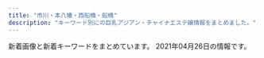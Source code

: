 ```yaml
---
title: "市川・本八幡・西船橋・船橋"
description: "キーワード別にの巨乳アジアン・チャイナエステ嬢情報をまとめました。"
---
```


新着画像と新着キーワードをまとめています。
2021年04月26日の情報です。

<DmmAffiliateIns />
<KeywordTable
  shops={
    [
    {
        "name": "\u304a\u5e30\u308ababy",
        "keywords": {},
        "station": "JR\u897f\u8239\u6a4b\u99c5\u5357\u53e3",
        "url": "http://es-cupid.work/",
        "img_links": [
            "http://es-cupid.work/_src/54279149/wechatimg234.jpg",
            "http://es-cupid.work/_src/54101964/slider3_20201209160139119.jpg",
            "http://es-cupid.work/_src/54101954/navinavi_01.png",
            "http://es-cupid.work/_src/54101949/slider5_20201209160139125.jpg",
            "http://es-cupid.work/_src/54101963/slider2_20201209160139115.jpg",
            "http://es-cupid.work/_src/55472724/wechatimg2939.jpg",
            "http://es-cupid.work/_src/54957902/wechatimg732957181c4fa97f74877efb3924bde9.jpg",
            "http://es-cupid.work/_src/55442608/wechatimg1228.jpg",
            "http://es-cupid.work/_src/54102173/wechatimg87_20210310150723406.jpg",
            "http://es-cupid.work/_src/55641983/wechatimg43.jpg",
            "http://es-cupid.work/_src/54102042/baby.png",
            "http://es-cupid.work/_src/55442622/wechatimg1228.jpg",
            "http://es-cupid.work/_src/54101968/wechatimg86_20210310150723367.jpg",
            "http://es-cupid.work/_src/54101959/cam.jpg",
            "http://es-cupid.work/_src/54101965/slider1_20201209160139057.jpg",
            "http://es-cupid.work/_src/54102203/wechatimg86_20210310150723367.jpg",
            "http://es-cupid.work/_src/54957838/wechatimg732957181c4fa97f74877efb3924bde9.jpg",
            "http://es-cupid.work/_src/54101911/wechatimg198_20190126093224863.jpg",
            "http://es-cupid.work/_src/55641984/wechatimg43.jpg",
            "http://es-cupid.work/_src/55472725/wechatimg2939.jpg",
            "http://es-cupid.work/_src/54101956/navinavi_02.png",
            "http://es-cupid.work/_src/54101909/_k3_4082.jpg",
            "http://es-cupid.work/_src/54102172/wechatimg87_20210310150723406.jpg",
            "http://es-cupid.work/_src/54279148/wechatimg234.jpg",
            "http://es-cupid.work/_src/54101958/cam.jpg"
        ]
    },
    {
        "station": "JR\u8239\u6a4b\u99c5\u5317\u53e3",
        "img_links": [],
        "name": "OLIVE\u30fb\u30aa\u30ea\u30fc\u30d6",
        "url": "http://olive.est.cm/",
        "keywords": {}
    },
    {
        "station": "JR\u672c\u516b\u5e61\u99c5\u5317\u53e3",
        "img_links": [
            "http://www.club.relaxjp.info/files/013-02.jpg",
            "http://www.club.relaxjp.info/files/014-02.jpg",
            "http://www.club.relaxjp.info/files/016.jpg",
            "http://www.club.relaxjp.info/files/007.jpg",
            "http://www.club.relaxjp.info/images/line.png",
            "http://www.club.relaxjp.info/files/015.jpg",
            "http://www.club.relaxjp.info/images/b1.jpg",
            "http://www.club.relaxjp.info/files/013.jpg",
            "http://www.club.relaxjp.info/images/sys2.png",
            "http://www.club.relaxjp.info/files/009.jpg",
            "http://www.club.relaxjp.info/files/007-02.jpg",
            "http://www.club.relaxjp.info/files/015-02.jpg",
            "http://www.club.relaxjp.info/files/006-02.jpg",
            "http://www.club.relaxjp.info/images/mobile.jpg",
            "http://www.club.relaxjp.info/images/link_t.png",
            "http://www.club.relaxjp.info/images/staff_t.png",
            "http://www.club.relaxjp.info/images/sys1.png",
            "http://www.club.relaxjp.info/files/006.jpg",
            "http://www.club.relaxjp.info/files/016-02.jpg",
            "http://www.club.relaxjp.info/files/009-02.jpg",
            "http://www.club.relaxjp.info/images/rec1.png",
            "http://www.club.relaxjp.info/files/014.jpg",
            "http://www.club.relaxjp.info/images/sys3.png",
            "http://www.club.relaxjp.info/images/int1.png",
            "http://www.club.relaxjp.info/files/004-02.jpg",
            "http://www.club.relaxjp.info/images/interior_t.png",
            "http://www.club.relaxjp.info/files/004.jpg",
            "http://www.club.relaxjp.info/images/rec2.png",
            "http://www.club.relaxjp.info/images/int2.png",
            "http://www.club.relaxjp.info/images/ta.jpg",
            "http://www.club.relaxjp.info/images/head.jpg",
            "http://www.club.relaxjp.info/images/b2.jpg"
        ],
        "keywords": {
            "86": 2,
            "C": 1,
            "87": 6,
            "D": 7
        },
        "name": "\u30d5\u30a7\u30a2\u30ea\u30fc",
        "url": "http://www.club.relaxjp.info/"
    },
    {
        "keywords": {},
        "url": "http://www.es-ai.link/",
        "station": "\u5e02\u5ddd\u99c5\u5317\u53e3",
        "img_links": [
            "http://www.es-ai.link/images/staff_t.jpg",
            "http://www.es-ai.link/staff/yuna.jpg",
            "http://www.es-ai.link/images/news.jpg",
            "http://www.es-ai.link/images/interior_t.jpg",
            "http://www.es-ai.link/staff/riri.jpg",
            "http://www.es-ai.link/images/b2.jpg",
            "http://www.es-ai.link/img/riri1.jpg",
            "http://www.es-ai.link/images/b1.jpg",
            "http://www.es-ai.link/images/info.jpg",
            "http://www.es-ai.link/images/int1.jpg",
            "http://www.es-ai.link/images/sys2.jpg",
            "http://www.es-ai.link/images/mobile.jpg",
            "http://www.es-ai.link/images/sys1.jpg",
            "http://www.es-ai.link/img/hana1.jpg",
            "http://www.es-ai.link/images/tg.jpg",
            "http://www.es-ai.link/images/head.jpg",
            "http://www.es-ai.link/staff/hana.jpg",
            "http://www.es-ai.link/images/int2.jpg",
            "http://www.es-ai.link/images/b3.jpg",
            "http://www.es-ai.link/img/yuna1.jpg"
        ],
        "name": "\u611b\u7740"
    },
    {
        "station": "\u4eac\u6210\u516b\u5e61\u99c5\u5317\u53e3",
        "name": "Happy Bell",
        "img_links": [
            "http://aroma-esthe.info/images/kan.jpg",
            "http://aroma-esthe.info/images/b-online.png",
            "http://aroma-esthe.info/images/tit-sub2.jpg",
            "http://aroma-esthe.info/images/r2.jpg",
            "http://aroma-esthe.info/images/r1.jpg",
            "http://aroma-esthe.info/images/tit-sub6.jpg",
            "http://aroma-esthe.info/images/r4.jpg",
            "http://aroma-esthe.info/images/r3.jpg",
            "http://aroma-esthe.info/images/tit-sub4.jpg",
            "http://aroma-esthe.info/link/menlog.jpg",
            "http://aroma-esthe.info/images/m1.jpg",
            "http://aroma-esthe.info/images/cg01.jpg",
            "http://aroma-esthe.info/images/m4.jpg",
            "http://aroma-esthe.info/images/tit-sub3.jpg",
            "http://aroma-esthe.info/images/tit-sub5.jpg",
            "http://aroma-esthe.info/images/b-tel.png",
            "http://aroma-esthe.info/images/slider-img002.jpg",
            "http://aroma-esthe.info/images/cg02.jpg",
            "http://aroma-esthe.info/images/qr.jpg",
            "http://aroma-esthe.info/images/slider-img003.jpg",
            "http://aroma-esthe.info/images/m2.jpg",
            "http://aroma-esthe.info/images/cg03.jpg",
            "http://aroma-esthe.info/images/tit-sub1.jpg",
            "http://aroma-esthe.info/images/m3.jpg",
            "http://aroma-esthe.info/images/cg05.jpg",
            "http://aroma-esthe.info/images/slider-img001.jpg"
        ],
        "keywords": {
            "86": 8,
            "D": 6
        },
        "url": "http://aroma-esthe.info/"
    },
    {
        "station": "JR\u897f\u8239\u6a4b\u99c5\u5357\u53e3",
        "img_links": [
            "http://es-massage.info/wp-content/uploads/2021/02/8b21e9d00752169b79ff946575142f59.jpg",
            "http://es-massage.info/wp-content/uploads/2021/02/2daa3be5c9da099fee0448647087d74c-722x1024.jpg",
            "http://es-massage.info/wp-content/uploads/2021/03/fa0ef9b192fa87f9ee5013c5e1c3bcc7.jpg",
            "http://es-massage.info/wp-content/uploads/2021/02/0ef7f1f9a36ecbbef9c5a949c70d788f.jpg",
            "http://es-massage.info/wp-content/uploads/2020/04/6dbf19009737ff88e931378416216a70.jpg",
            "http://es-massage.info/wp-content/uploads/2021/02/4af137ced25025eda5b4e5a512bead8f.jpg",
            "http://es-massage.info/wp-content/uploads/2021/04/f481c16456cfb6cef2c626ae7e9cc2bc.jpg",
            "http://es-massage.info/wp-content/uploads/2019/11/4fad70a18793b8dfb7a63f4939e51f94.jpg",
            "http://es-massage.info/wp-content/uploads/2021/03/c961a896cf70c5b14ebe86acc18cdf14-1-500x750.jpg",
            "http://es-massage.info/wp-content/uploads/2021/02/0ef7f1f9a36ecbbef9c5a949c70d788f-218x300.jpg",
            "http://es-massage.info/wp-content/uploads/2019/11/4fad70a18793b8dfb7a63f4939e51f94-500x750.jpg",
            "http://es-massage.info/wp-content/uploads/2018/10/g2.jpg",
            "http://es-massage.info/wp-content/uploads/2021/02/f150534b559de6124dce0eaa1cfdf290-500x750.jpg",
            "http://es-massage.info/wp-content/uploads/2019/10/32cbcf100bc89043ce106a68ba8535ea.jpg",
            "http://es-massage.info/wp-content/uploads/2020/04/6dbf19009737ff88e931378416216a70-500x750.jpg",
            "http://es-massage.info/wp-content/uploads/2021/04/f481c16456cfb6cef2c626ae7e9cc2bc-215x300.jpg",
            "http://es-massage.info/wp-content/uploads/2021/02/f150534b559de6124dce0eaa1cfdf290-212x300.jpg",
            "http://es-massage.info/wp-content/uploads/2019/03/b85ae819f481b37cad8d1548de5893cc-500x750.jpg",
            "http://es-massage.info/wp-content/uploads/2021/02/4af137ced25025eda5b4e5a512bead8f-212x300.jpg",
            "http://es-massage.info/wp-content/uploads/2019/10/32cbcf100bc89043ce106a68ba8535ea-500x750.jpg",
            "http://es-massage.info/wp-content/uploads/2021/03/5db34c47b4c5816f47d11de39beefb5d.jpg",
            "http://es-massage.info/wp-content/uploads/2021/02/2daa3be5c9da099fee0448647087d74c-212x300.jpg",
            "http://es-massage.info/wp-content/uploads/2021/02/ae80e0da66f78f271f9083df6c795b89-500x750.jpg",
            "http://es-massage.info/wp-content/uploads/2021/02/ae895c3a85b37b5db4dcb93326cbd04d-500x750.jpg",
            "http://es-massage.info/wp-content/uploads/2021/02/f150534b559de6124dce0eaa1cfdf290.jpg",
            "http://es-massage.info/wp-content/uploads/2020/09/75fbc1155333427771dcebee0f4de748.jpg",
            "http://es-massage.info/wp-content/uploads/2021/02/68ba0f1db1b8cdd88e360d06f49f1ba6.jpg",
            "http://es-massage.info/wp-content/uploads/2019/03/b85ae819f481b37cad8d1548de5893cc.jpg",
            "http://es-massage.info/wp-content/themes/template-salon2/images/noimg.jpg",
            "http://es-massage.info/wp-content/uploads/2021/03/187232fb98eac53cd9935a4a35d04597.jpg",
            "http://es-massage.info/wp-content/uploads/2021/04/a19eceac2345a40921985b13696df104.jpg",
            "http://es-massage.info/wp-content/uploads/2019/03/c3dc6ab90966d6cc73491056f668516d.jpg",
            "http://es-massage.info/wp-content/uploads/2020/09/704dae7b06e955f980cbf27c24214885-500x750.jpg",
            "http://es-massage.info/wp-content/uploads/2021/03/c961a896cf70c5b14ebe86acc18cdf14-1.jpg",
            "http://es-massage.info/wp-content/uploads/2021/02/0ef7f1f9a36ecbbef9c5a949c70d788f-500x750.jpg",
            "http://es-massage.info/wp-content/uploads/2021/02/9fac07593910d80276531dd93a7855a6.jpg",
            "http://es-massage.info/wp-content/uploads/2021/04/a19eceac2345a40921985b13696df104-500x750.jpg",
            "http://es-massage.info/wp-content/uploads/2021/02/1b6cc5124ca074f693dbc5eff5a75ea0-500x750.jpg",
            "http://es-massage.info/wp-content/uploads/2021/04/99f9af9e167cc58af6999c284aeb182d-722x1024.jpg",
            "http://es-massage.info/wp-content/uploads/2019/03/c3dc6ab90966d6cc73491056f668516d-218x300.jpg",
            "http://es-massage.info/wp-content/uploads/2021/02/ae895c3a85b37b5db4dcb93326cbd04d-745x1024.jpg",
            "http://es-massage.info/wp-content/uploads/2018/10/g4.jpg",
            "http://es-massage.info/wp-content/uploads/2021/03/42e4fd3c70945346b6dd6b9e0f926434-1-218x300.jpg",
            "http://es-massage.info/wp-content/uploads/2021/02/ae895c3a85b37b5db4dcb93326cbd04d.jpg",
            "http://es-massage.info/wp-content/uploads/2021/03/42e4fd3c70945346b6dd6b9e0f926434-1-745x1024.jpg",
            "http://es-massage.info/wp-content/uploads/2020/09/75fbc1155333427771dcebee0f4de748-500x750.jpg",
            "http://es-massage.info/wp-content/uploads/2018/10/g3.jpg",
            "http://es-massage.info/wp-content/uploads/2021/03/5db34c47b4c5816f47d11de39beefb5d-500x750.jpg",
            "http://es-massage.info/wp-content/uploads/2021/04/99f9af9e167cc58af6999c284aeb182d-500x750.jpg",
            "http://es-massage.info/wp-content/uploads/2019/03/0c4d0538c251234bc70697ec7cf8cc97-500x750.jpg",
            "http://es-massage.info/wp-content/uploads/2021/02/68ba0f1db1b8cdd88e360d06f49f1ba6-212x300.jpg",
            "http://es-massage.info/wp-content/uploads/2021/02/6fa3b7862db18d956a1cde1942b75408-205x300.jpg",
            "http://es-massage.info/wp-content/uploads/2021/03/fa0ef9b192fa87f9ee5013c5e1c3bcc7-500x750.jpg",
            "http://es-massage.info/wp-content/uploads/2019/03/0c4d0538c251234bc70697ec7cf8cc97.jpg",
            "http://es-massage.info/wp-content/uploads/2021/02/8b21e9d00752169b79ff946575142f59-500x750.jpg",
            "http://es-massage.info/wp-content/uploads/2021/02/f150534b559de6124dce0eaa1cfdf290-722x1024.jpg",
            "http://es-massage.info/wp-content/uploads/2021/02/2daa3be5c9da099fee0448647087d74c.jpg",
            "http://es-massage.info/wp-content/uploads/2020/06/0fd60f0c72ad85b96635ef3d4e152bd6-500x750.jpg",
            "http://es-massage.info/wp-content/uploads/2020/09/f4811d331623d3f6e590e934b3e7ddc9-500x750.jpg",
            "http://es-massage.info/wp-content/uploads/2021/03/fa0ef9b192fa87f9ee5013c5e1c3bcc7-212x300.jpg",
            "http://es-massage.info/wp-content/uploads/2020/09/75fbc1155333427771dcebee0f4de748-218x300.jpg",
            "http://es-massage.info/wp-content/uploads/2020/06/0fd60f0c72ad85b96635ef3d4e152bd6.jpg",
            "http://es-massage.info/wp-content/uploads/2021/02/ae80e0da66f78f271f9083df6c795b89.jpg",
            "http://es-massage.info/wp-content/uploads/2021/03/c961a896cf70c5b14ebe86acc18cdf14-1-212x300.jpg",
            "http://es-massage.info/wp-content/uploads/2021/02/9fac07593910d80276531dd93a7855a6-209x300.jpg",
            "http://es-massage.info/wp-content/themes/template-salon2/images/header-tel.png",
            "http://es-massage.info/wp-content/uploads/2020/09/704dae7b06e955f980cbf27c24214885.jpg",
            "http://es-massage.info/wp-content/uploads/2021/02/9fac07593910d80276531dd93a7855a6-500x750.jpg",
            "http://es-massage.info/wp-content/themes/template-salon2/images/bnr.jpg",
            "http://es-massage.info/wp-content/uploads/2021/02/6fa3b7862db18d956a1cde1942b75408.jpg",
            "http://es-massage.info/wp-content/uploads/2021/02/ae80e0da66f78f271f9083df6c795b89-214x300.jpg",
            "http://es-massage.info/wp-content/uploads/2021/03/187232fb98eac53cd9935a4a35d04597-722x1024.jpg",
            "http://es-massage.info/wp-content/uploads/2021/03/187232fb98eac53cd9935a4a35d04597-500x750.jpg",
            "http://es-massage.info/wp-content/uploads/2021/03/5db34c47b4c5816f47d11de39beefb5d-216x300.jpg",
            "http://es-massage.info/wp-content/uploads/2021/02/3d21df65a2be53218994fa7e3b383bd2-207x300.jpg",
            "http://es-massage.info/wp-content/uploads/2019/06/dcbeef447e8eded0b1939b00ff57d88b-218x300.jpg",
            "http://es-massage.info/wp-content/uploads/2020/09/f4811d331623d3f6e590e934b3e7ddc9.jpg",
            "http://es-massage.info/wp-content/uploads/2018/10/g1.jpg",
            "http://es-massage.info/wp-content/uploads/2019/03/c3dc6ab90966d6cc73491056f668516d-500x750.jpg",
            "http://es-massage.info/wp-content/uploads/2021/02/3d21df65a2be53218994fa7e3b383bd2.jpg",
            "http://es-massage.info/wp-content/uploads/2021/02/8b21e9d00752169b79ff946575142f59-722x1024.jpg",
            "http://es-massage.info/wp-content/uploads/2021/02/8b21e9d00752169b79ff946575142f59-212x300.jpg",
            "http://es-massage.info/wp-content/uploads/2021/02/1b6cc5124ca074f693dbc5eff5a75ea0.jpg",
            "http://es-massage.info/wp-content/uploads/2021/02/68ba0f1db1b8cdd88e360d06f49f1ba6-500x750.jpg",
            "http://es-massage.info/wp-content/uploads/2021/02/5d212ce2543c87f9ebee5c4251a7e224-214x300.jpg",
            "http://es-massage.info/wp-content/uploads/2021/02/4af137ced25025eda5b4e5a512bead8f-500x750.jpg",
            "http://es-massage.info/wp-content/uploads/2019/10/3eec6cc0e85788ff3ceabceee29f9870-500x750.jpg",
            "http://es-massage.info/wp-content/uploads/2021/04/74d5ee1bbc8ca61aadd08e6f9f4165e7-218x300.jpg",
            "http://es-massage.info/wp-content/uploads/2021/02/2daa3be5c9da099fee0448647087d74c-500x750.jpg",
            "http://es-massage.info/wp-content/uploads/2021/03/42e4fd3c70945346b6dd6b9e0f926434-1-500x750.jpg",
            "http://es-massage.info/wp-content/uploads/2021/03/187232fb98eac53cd9935a4a35d04597-212x300.jpg",
            "http://es-massage.info/wp-content/uploads/2019/10/3eec6cc0e85788ff3ceabceee29f9870.jpg",
            "http://es-massage.info/wp-content/uploads/2021/02/6fa3b7862db18d956a1cde1942b75408-500x750.jpg",
            "http://es-massage.info/wp-content/uploads/2021/04/f481c16456cfb6cef2c626ae7e9cc2bc-500x750.jpg",
            "http://es-massage.info/wp-content/uploads/2021/02/ae895c3a85b37b5db4dcb93326cbd04d-218x300.jpg",
            "http://es-massage.info/wp-content/uploads/2021/02/3d21df65a2be53218994fa7e3b383bd2-500x750.jpg",
            "http://es-massage.info/wp-content/themes/template-salon2/images/main1.jpg",
            "http://es-massage.info/wp-content/uploads/2021/04/99f9af9e167cc58af6999c284aeb182d.jpg"
        ],
        "name": "Vivid \u30d3\u30d3\u30c3\u30c9",
        "keywords": {
            "G": 18,
            "F": 5,
            "\u5de8\u4e73": 2,
            "E": 77,
            "D": 5,
            "\u4e73": 2,
            "\u30bb\u30af\u30b7\u30fc": 12
        },
        "url": "http://es-massage.info/"
    },
    {
        "station": "JR\u8239\u6a4b\u99c5",
        "keywords": {},
        "img_links": [
            "http://hi-msg.com/moonlove/img/botton.png",
            "http://hi-msg.com/moonlove/img/fla-1.jpg",
            "http://hi-msg.com/moonlove/img/fla-2.jpg",
            "http://hi-msg.com/moonlove/img/p-3.jpg",
            "http://hi-msg.com/moonlove/img/staff-list.png",
            "http://hi-msg.com/moonlove/img/p-10.jpg",
            "http://hi-msg.com/moonlove/img/head.png",
            "http://hi-msg.com/moonlove/img/p-2.jpg"
        ],
        "url": "http://hi-msg.com/moonlove/",
        "name": "\u6708\u306e\u604b"
    },
    {
        "name": "\u7652\u3057\u306e\u6d77",
        "url": "http://www.iyashinoumi.com/",
        "station": "\u5e02\u5ddd\u99c5\u5317\u53e3",
        "img_links": [
            "http://www.iyashinoumi.com/img/tel1.png",
            "http://www.iyashinoumi.com/img/miss7s.jpg",
            "http://www.iyashinoumi.com/img/sTitle_left.png",
            "http://www.iyashinoumi.com/img/miss6sb.jpg",
            "http://www.iyashinoumi.com/img/miss28sb.jpg",
            "http://www.iyashinoumi.com/img/miss27sb.jpg",
            "http://www.iyashinoumi.com/img/sTitle_right.png",
            "http://www.iyashinoumi.com/img/miss24sb.jpg",
            "http://www.iyashinoumi.com/img/miss25sb.jpg",
            "http://www.iyashinoumi.com/img/miss7sb.jpg"
        ],
        "keywords": {}
    },
    {
        "img_links": [
            "http://yelaixang.sweet-relaxation.com/img/cast/key-02.jpg",
            "http://yelaixang.sweet-relaxation.com/img/interior/uc.jpg",
            "http://yelaixang.sweet-relaxation.com/img/cast/key-03.jpg",
            "http://yelaixang.sweet-relaxation.com/img/cast/nina-01.jpg",
            "http://yelaixang.sweet-relaxation.com/img/slick/sl-3.jpg",
            "http://yelaixang.sweet-relaxation.com/img/slick/sl-6.jpg",
            "http://yelaixang.sweet-relaxation.com/img/cast/miya-01.jpg",
            "http://yelaixang.sweet-relaxation.com/img/slick/sl-1.jpg",
            "http://yelaixang.sweet-relaxation.com/img/cast/nana-01.jpg",
            "http://yelaixang.sweet-relaxation.com/img/slick/sl-2.jpg",
            "http://yelaixang.sweet-relaxation.com/img/slick/sl-7.jpg",
            "http://yelaixang.sweet-relaxation.com/img/cast/nina-02.jpg",
            "http://yelaixang.sweet-relaxation.com/img/slick/sl-5.jpg",
            "http://yelaixang.sweet-relaxation.com/img/cast/miya-03.jpg",
            "http://yelaixang.sweet-relaxation.com/img/cast/nina-03.jpg",
            "http://yelaixang.sweet-relaxation.com/img/slick/sl-4.jpg",
            "http://yelaixang.sweet-relaxation.com/img/cast/nana-02.jpg",
            "http://yelaixang.sweet-relaxation.com/img/cast/miya-02.jpg",
            "http://yelaixang.sweet-relaxation.com/img/cast/nana-03.jpg",
            "http://yelaixang.sweet-relaxation.com/img/cast/key-01.jpg"
        ],
        "keywords": {},
        "name": "\u591c\u6765\u9999\uff5eYe Lai Xang\uff5e",
        "station": "JR\u672c\u516b\u5e61\u99c5\u5357\u53e3",
        "url": "http://yelaixang.sweet-relaxation.com/"
    },
    {
        "url": "http://t-rakuen.work/",
        "name": "\u53f0\u5317\u697d\u5712",
        "img_links": [
            "http://t-rakuen.work/images/rec1.jpg",
            "http://t-rakuen.work/staff/mika.jpg",
            "http://t-rakuen.work/images/interior_t.jpg",
            "http://t-rakuen.work/staff/rina.jpg",
            "http://t-rakuen.work/images/staff_t.jpg",
            "http://t-rakuen.work/images/sys2.jpg",
            "http://t-rakuen.work/images/b1.jpg",
            "http://t-rakuen.work/img/natumi1.jpg",
            "http://t-rakuen.work/images/sys4.jpg",
            "http://t-rakuen.work/images/head.jpg",
            "http://t-rakuen.work/img/hana1.jpg",
            "http://t-rakuen.work/staff/rika.jpg",
            "http://t-rakuen.work/images/b2.jpg",
            "http://t-rakuen.work/images/int1.png",
            "http://t-rakuen.work/img/rika1.jpg",
            "http://t-rakuen.work/images/rec2.jpg",
            "http://t-rakuen.work/images/news.png",
            "http://t-rakuen.work/staff/hana.jpg",
            "http://t-rakuen.work/img/koko1.jpg",
            "http://t-rakuen.work/img/rina1.jpg",
            "http://t-rakuen.work/staff/natumi.jpg",
            "http://t-rakuen.work/images/int2.png",
            "http://t-rakuen.work/staff/koko.jpg",
            "http://t-rakuen.work/img/mika1.jpg",
            "http://t-rakuen.work/images/sys3.jpg",
            "http://t-rakuen.work/images/news_t.jpg"
        ],
        "station": "JR\u897f\u8239\u6a4b\u99c5\u5357\u53e3",
        "keywords": {}
    },
    {
        "url": "http://p-lady.work/",
        "img_links": [
            "http://p-lady.work/staff/nana.jpg",
            "http://p-lady.work/img/koi1.jpg",
            "http://p-lady.work/images/38.jpg",
            "http://p-lady.work/staff/risa.jpg",
            "http://p-lady.work/staff/yui.jpg",
            "http://p-lady.work/images/33.jpg",
            "http://p-lady.work/images/s1.png",
            "http://p-lady.work/images/32.jpg",
            "http://p-lady.work/img/zara1.jpg",
            "http://p-lady.work/img/miyu1.jpg",
            "http://p-lady.work/images/36.jpg",
            "http://p-lady.work/images/27.jpg",
            "http://p-lady.work/images/17.jpg",
            "http://p-lady.work/images/news.jpg",
            "http://p-lady.work/staff/eri.jpg",
            "http://p-lady.work/staff/yuyu.jpg",
            "http://p-lady.work/img/nami1.jpg",
            "http://p-lady.work/images/29.jpg",
            "http://p-lady.work/img/mirai1.jpg",
            "http://p-lady.work/img/saki1.jpg",
            "http://p-lady.work/img/reiko1.jpg",
            "http://p-lady.work/images/7.jpg",
            "http://p-lady.work/images/sys.jpg",
            "http://p-lady.work/images/int2.jpg",
            "http://p-lady.work/img/riri1.jpg",
            "http://p-lady.work/images/26.jpg",
            "http://p-lady.work/staff/nami.jpg",
            "http://p-lady.work/images/tg.jpg",
            "http://p-lady.work/staff/kana.jpg",
            "http://p-lady.work/img/mimi1.jpg",
            "http://p-lady.work/img/anna1.jpg",
            "http://p-lady.work/images/10.jpg",
            "http://p-lady.work/images/35.jpg",
            "http://p-lady.work/images/18.jpg",
            "http://p-lady.work/staff/reiko.jpg",
            "http://p-lady.work/staff/miyu.jpg",
            "http://p-lady.work/images/head.jpg",
            "http://p-lady.work/img/eri1.jpg",
            "http://p-lady.work/images/37.jpg",
            "http://p-lady.work/images/15.jpg",
            "http://p-lady.work/staff/anna.jpg",
            "http://p-lady.work/img/nanami1.jpg",
            "http://p-lady.work/img/risa1.jpg",
            "http://p-lady.work/img/yui1.jpg",
            "http://p-lady.work/images/39.jpg",
            "http://p-lady.work/staff/rika.jpg",
            "http://p-lady.work/images/20.jpg",
            "http://p-lady.work/images/5.jpg",
            "http://p-lady.work/img/rika1.jpg",
            "http://p-lady.work/images/rec1.jpg",
            "http://p-lady.work/img/yuyu1.jpg",
            "http://p-lady.work/images/2.jpg",
            "http://p-lady.work/staff/riri.jpg",
            "http://p-lady.work/staff/mimi.jpg",
            "http://p-lady.work/img/rena1.jpg",
            "http://p-lady.work/staff/mirai.jpg",
            "http://p-lady.work/img/kana1.jpg",
            "http://p-lady.work/images/interior_t.jpg",
            "http://p-lady.work/images/21.jpg",
            "http://p-lady.work/images/rec2.jpg",
            "http://p-lady.work/images/ac1.jpg",
            "http://p-lady.work/img/nana1.jpg",
            "http://p-lady.work/staff/rena.jpg",
            "http://p-lady.work/images/6.jpg",
            "http://p-lady.work/staff/nanami.jpg",
            "http://p-lady.work/staff/koi.jpg",
            "http://p-lady.work/images/int1.jpg",
            "http://p-lady.work/images/25.jpg",
            "http://p-lady.work/images/30.jpg",
            "http://p-lady.work/images/3.jpg",
            "http://p-lady.work/staff/saki.jpg",
            "http://p-lady.work/images/23.jpg",
            "http://p-lady.work/images/16.jpg",
            "http://p-lady.work/staff/zara.jpg",
            "http://p-lady.work/images/staff_t.jpg"
        ],
        "name": "\u4e03\u5f69",
        "station": "JR\u897f\u8239\u6a4b\u99c5\u5357\u53e3",
        "keywords": {}
    },
    {
        "url": "http://iyashinomori.dnsfor.me/",
        "keywords": {},
        "img_links": [
            "http://iyashinomori.dnsfor.me/images/aya2.jpg",
            "http://iyashinomori.dnsfor.me/images/lanmu-c_03.jpg",
            "http://iyashinomori.dnsfor.me/images/masmises.jpg",
            "http://iyashinomori.dnsfor.me/images/mari.jpg",
            "http://iyashinomori.dnsfor.me/images/mas-de.jpg",
            "http://iyashinomori.dnsfor.me/images/main_09.jpg",
            "http://iyashinomori.dnsfor.me/images/nav-job.jpg",
            "http://iyashinomori.dnsfor.me/images/iyashi_qr.png",
            "http://iyashinomori.dnsfor.me/images/massaji.jpg",
            "http://iyashinomori.dnsfor.me/images/ami.jpg",
            "http://iyashinomori.dnsfor.me/images/sona.jpg",
            "http://iyashinomori.dnsfor.me/images/mei.jpg",
            "http://iyashinomori.dnsfor.me/images/akasuri.jpg",
            "http://iyashinomori.dnsfor.me/images/sayuri.jpg",
            "http://iyashinomori.dnsfor.me/images/aroma.jpg",
            "http://iyashinomori.dnsfor.me/images/nav-staff.jpg"
        ],
        "station": "JR\u897f\u8239\u6a4b\u99c5\u5317\u53e3",
        "name": "\u7652\u3057\u306e\u68ee"
    },
    {
        "img_links": [],
        "name": "\u30ea\u30fc\u30d5",
        "keywords": {},
        "url": "https://leaf-relax.com/",
        "station": "JR\u897f\u8239\u6a4b\u99c5\u5317\u53e3"
    },
    {
        "name": "\u96c5\u7f8e\uff5eMIYABI",
        "station": "JR\u897f\u8239\u6a4b\u99c5",
        "url": "https://miyabi.jpn.vin",
        "img_links": [
            "https://miyabi.jpn.vin/photos/sites/21/2021/01/2021012608004010.jpg",
            "https://miyabi.jpn.vin/images/btn_side02.png",
            "https://miyabi.jpn.vin/photos/sites/21/2021/03/2021032404492465.jpg",
            "https://miyabi.jpn.vin/images/sp_top.png",
            "https://miyabi.jpn.vin/photos/sites/21/2021/02/2021022407013072.jpg",
            "https://miyabi.jpn.vin/images/side_line.jpg",
            "https://miyabi.jpn.vin/images/btn_side05.png",
            "https://miyabi.jpn.vin/photos/sites/21/2021/03/2021030704352988.jpg",
            "https://miyabi.jpn.vin/images/btn_side06.png",
            "https://miyabi.jpn.vin/images/top_slider03.jpg",
            "https://miyabi.jpn.vin/photos/sites/21/2021/01/2021012608003647.jpg",
            "https://miyabi.jpn.vin/images/btn_side03.png",
            "https://miyabi.jpn.vin/photos/sites/21/2021/03/2021030803542569.jpg",
            "https://miyabi.jpn.vin/photos/sites/21/2021/01/2021012608003796.jpg",
            "https://miyabi.jpn.vin/photos/sites/21/2021/01/2021012608003883.jpg",
            "https://miyabi.jpn.vin/images/top.png",
            "https://miyabi.jpn.vin/images/btn_side04.png",
            "https://miyabi.jpn.vin/images/btn_side01.png",
            "https://miyabi.jpn.vin/photos/sites/21/2021/02/2021022309071886.jpg",
            "https://miyabi.jpn.vin/images/btn_side07.png",
            "https://miyabi.jpn.vin/photos/sites/21/2021/01/202101260800351.jpg",
            "https://miyabi.jpn.vin/photos/sites/21/2021/02/2021020102295578.jpg",
            "https://miyabi.jpn.vin/photos/sites/21/2021/02/2021022309071786.jpg",
            "https://miyabi.jpn.vin/photos/sites/21/2021/03/2021031206521676.jpg"
        ],
        "keywords": {
            "F": 40,
            "90": 2,
            "88": 40,
            "85": 78,
            "C": 32,
            "E": 6,
            "87": 40,
            "86": 42,
            "D": 164,
            "G": 40,
            "83": 40
        }
    },
    {
        "keywords": {
            "88": 4,
            "87": 36,
            "D": 40
        },
        "name": "Pink Love",
        "station": "JR\u8239\u6a4b\u99c5\u5317\u53e3",
        "url": "http://www.yumegokoro.esjp.info/",
        "img_links": [
            "http://www.yumegokoro.esjp.info/images/barTherapist.png",
            "http://www.yumegokoro.esjp.info/files/019.jpg",
            "http://www.yumegokoro.esjp.info/images/btnTop.png",
            "http://www.yumegokoro.esjp.info/files/020-03.jpg",
            "http://www.yumegokoro.esjp.info/files/019-02.jpg",
            "http://www.yumegokoro.esjp.info/files/004-03.jpg",
            "http://www.yumegokoro.esjp.info/files/014-02.jpg",
            "http://www.yumegokoro.esjp.info/files/011-03.jpg",
            "http://www.yumegokoro.esjp.info/images/barLink.png",
            "http://www.yumegokoro.esjp.info/files/024-03.jpg",
            "http://www.yumegokoro.esjp.info/files/011-02.jpg",
            "http://www.yumegokoro.esjp.info/files/014-03.jpg",
            "http://www.yumegokoro.esjp.info/images/time.png",
            "http://www.yumegokoro.esjp.info/images/barProfile.png",
            "http://www.yumegokoro.esjp.info/files/002-02.jpg",
            "http://www.yumegokoro.esjp.info/files/027-03.jpg",
            "http://www.yumegokoro.esjp.info/images/backBtn.png",
            "http://www.yumegokoro.esjp.info/files/019-03.jpg",
            "http://www.yumegokoro.esjp.info/files/023.jpg",
            "http://www.yumegokoro.esjp.info/files/012-03.jpg",
            "http://www.yumegokoro.esjp.info/files/012-02.jpg",
            "http://www.yumegokoro.esjp.info/files/012.jpg",
            "http://www.yumegokoro.esjp.info/files/002-03.jpg",
            "http://www.yumegokoro.esjp.info/images/barAccess.png",
            "http://www.yumegokoro.esjp.info/files/027.jpg",
            "http://www.yumegokoro.esjp.info/files/020.jpg",
            "http://www.yumegokoro.esjp.info/files/023-03.jpg",
            "http://www.yumegokoro.esjp.info/images/barSystem.png",
            "http://www.yumegokoro.esjp.info/files/011.jpg",
            "http://www.yumegokoro.esjp.info/images/concept.png",
            "http://www.yumegokoro.esjp.info/files/004.jpg",
            "http://www.yumegokoro.esjp.info/files/024.jpg",
            "http://www.yumegokoro.esjp.info/images/barRecruit.png",
            "http://www.yumegokoro.esjp.info/images/barSchedule.png",
            "http://www.yumegokoro.esjp.info/files/014.jpg",
            "http://www.yumegokoro.esjp.info/images/barProfileSche.png",
            "http://www.yumegokoro.esjp.info/files/024-02.jpg",
            "http://www.yumegokoro.esjp.info/files/023-02.jpg",
            "http://www.yumegokoro.esjp.info/images/contentBottom.jpg",
            "http://www.yumegokoro.esjp.info/images/header.png",
            "http://www.yumegokoro.esjp.info/files/004-02.jpg",
            "http://www.yumegokoro.esjp.info/files/020-02.jpg",
            "http://www.yumegokoro.esjp.info/files/027-02.jpg",
            "http://www.yumegokoro.esjp.info/files/002.jpg"
        ]
    },
    {
        "img_links": [
            "http://www.aya-aroma.com/files/003-02.jpg",
            "http://www.aya-aroma.com/files/003-03.jpg",
            "http://www.aya-aroma.com/files/010-02.jpg",
            "http://www.aya-aroma.com/files/001-02.jpg",
            "http://www.aya-aroma.com/files/008-02.jpg",
            "http://www.aya-aroma.com/files/008-03.jpg",
            "http://www.aya-aroma.com/files/010-03.jpg",
            "http://www.aya-aroma.com/files/001-03.jpg",
            "http://www.aya-aroma.com/files/003.jpg",
            "http://www.aya-aroma.com/images/concept.jpg",
            "http://www.aya-aroma.com/images/melmaga.jpg",
            "http://www.aya-aroma.com/files/008.jpg",
            "http://www.aya-aroma.com/files/002-03.jpg",
            "http://www.aya-aroma.com/files/001.jpg",
            "http://www.aya-aroma.com/files/015-03.jpg",
            "http://www.aya-aroma.com/files/002-02.jpg",
            "http://www.aya-aroma.com/files/015-02.jpg",
            "http://www.aya-aroma.com/files/010.jpg",
            "http://www.aya-aroma.com/files/015.jpg",
            "http://www.aya-aroma.com/images/backlistbtn.png",
            "http://www.aya-aroma.com/files/002.jpg",
            "http://www.aya-aroma.com/images/coverGirlParts.png",
            "http://www.aya-aroma.com/images/mobile.jpg"
        ],
        "keywords": {
            "D": 9,
            "87": 3,
            "84": 3,
            "C": 6,
            "86": 12
        },
        "name": "\u5f69",
        "station": "JR\u5e02\u5ddd\u99c5\u5357\u53e3",
        "url": "http://www.aya-aroma.com/"
    },
    {
        "img_links": [
            "http://likiluto.xyz/style/images/t4.jpg",
            "http://likiluto.xyz/uploads/210112/1-2101120920292M.jpg",
            "http://likiluto.xyz/uploads/210403/1-210403154531335.jpg",
            "http://likiluto.xyz/style/images/index-miru_18.jpg",
            "http://likiluto.xyz/style/images/nav2-sta.png",
            "http://likiluto.xyz/uploads/201229/1-201229152000Y5.jpg",
            "http://likiluto.xyz/style/images/index-miru_06.jpg",
            "http://likiluto.xyz/style/images/t2.png",
            "http://likiluto.xyz/uploads/210304/1-210304151524134.jpg",
            "http://likiluto.xyz/uploads/210304/1-210304151405b3.jpg",
            "http://likiluto.xyz/uploads/210403/1-210403154615Q9.jpg",
            "http://likiluto.xyz/style/images/sys.jpg",
            "http://likiluto.xyz/style/images/index-miru_03.jpg",
            "http://likiluto.xyz/style/images/nav-sys.jpg",
            "http://likiluto.xyz/uploads/210112/1-210112092540164.jpg",
            "http://likiluto.xyz/style/images/t3.png",
            "http://likiluto.xyz/uploads/210416/1-2104161440134T.jpg",
            "http://likiluto.xyz/uploads/210112/1-210112092150b1.jpg",
            "http://likiluto.xyz/style/images/t6.jpg",
            "http://likiluto.xyz/style/images/s-bian.png",
            "http://likiluto.xyz/uploads/210112/1-21011209234CV.jpg"
        ],
        "url": "http://likiluto.xyz/",
        "station": "JR\u672c\u516b\u5e61\u99c5\u5357\u53e3",
        "keywords": {},
        "name": "\u3075\u308c\u3042\u3044"
    },
    {
        "img_links": [
            "https://crea.iest.info/photos/sites/47/2021/03/2021032501541398.jpg",
            "https://crea.iest.info/images/tit-gat.png",
            "https://crea.iest.info/images/tit-infor.png",
            "https://crea.iest.info/images/line.png",
            "https://crea.iest.info/photos/sites/47/2021/03/2021032501542567.jpg",
            "https://crea.iest.info/photos/sites/47/2021/03/2021032501541522.jpg",
            "https://crea.iest.info/photos/sites/47/2021/04/2021042509131172.jpg",
            "https://crea.iest.info/images/infor.png",
            "https://crea.iest.info/images/tite-staff.png",
            "https://crea.iest.info/photos/sites/47/2021/03/2021032501542221.jpg",
            "https://crea.iest.info/photos/sites/47/2021/03/2021032501541775.jpg",
            "https://crea.iest.info/images/top.png",
            "https://crea.iest.info/images/tit-new.png",
            "https://crea.iest.info/images/mobile.png",
            "https://crea.iest.info/images/tit-pick.png",
            "https://crea.iest.info/photos/sites/47/2021/04/2021042509044712.jpg"
        ],
        "station": "\u897f\u8239\u6a4b\u99c5",
        "keywords": {
            "83": 8,
            "F": 16,
            "85": 8,
            "86": 8,
            "87": 8,
            "E": 16,
            "D": 16,
            "88": 24,
            "C": 22
        },
        "name": "CREA\uff5e\u30af\u30ec\u30a2\uff5e",
        "url": "https://crea.iest.info/"
    },
    {
        "name": "Royal \uff5e\u30ed\u30fc\u30e4\u30eb\uff5e",
        "url": "http://royal.rankuens.com/",
        "station": "JR\u897f\u8239\u6a4b\u99c5\u5357\u53e3",
        "img_links": [
            "http://royal.rankuens.com/css/staff/staff02-a.jpg",
            "http://royal.rankuens.com/css/m-top04.jpg",
            "http://royal.rankuens.com/css/staff/staff01.jpg",
            "http://royal.rankuens.com/css/staff/staff04.jpg",
            "http://royal.rankuens.com/css/nav/nav-002.jpg",
            "http://royal.rankuens.com/css/staff/staff04-a.jpg",
            "http://royal.rankuens.com/css/staff/staff03-a.jpg",
            "http://royal.rankuens.com/css/m-top03.jpg",
            "http://royal.rankuens.com/css/staff/staff01-a.jpg",
            "http://royal.rankuens.com/css/nav/nav-003.jpg",
            "http://royal.rankuens.com/css/staff/staff02.jpg",
            "http://royal.rankuens.com/css/m-top02.jpg",
            "http://royal.rankuens.com/images/call.png",
            "http://royal.rankuens.com/css/nav/nav-001.jpg",
            "http://royal.rankuens.com/css/staff/staff03.jpg",
            "http://royal.rankuens.com/css/nav/nav-004.jpg",
            "http://royal.rankuens.com/css/nav/nav-005.jpg",
            "http://royal.rankuens.com/css/m-head01.jpg",
            "http://royal.rankuens.com/css/001.jpg",
            "http://royal.rankuens.com/css/m-top05.jpg",
            "http://royal.rankuens.com/css/nav/nav-006.jpg"
        ],
        "keywords": {
            "85": 2,
            "E": 2,
            "D": 2
        }
    },
    {
        "url": "http://www.kanda-es.info/",
        "station": "\u99ac\u8fbc\u6ca2\u99c5\u6771\u53e3",
        "name": "Blue\uff5e\u30d6\u30eb\u30fc\uff5e",
        "img_links": [
            "http://www.kanda-es.info/images/interior_t.jpg",
            "http://www.kanda-es.info/staff/sora.jpg",
            "http://www.kanda-es.info/staff/risa.jpg",
            "http://www.kanda-es.info/images/news.jpg",
            "http://www.kanda-es.info/images/int2.jpg",
            "http://www.kanda-es.info/images/staff_t.jpg",
            "http://www.kanda-es.info/images/sys2.jpg",
            "http://www.kanda-es.info/img/sora1.jpg",
            "http://www.kanda-es.info/img/anna1.jpg",
            "http://www.kanda-es.info/images/sys1.jpg",
            "http://www.kanda-es.info/images/info.jpg",
            "http://www.kanda-es.info/images/mobile.jpg",
            "http://www.kanda-es.info/staff/anna.jpg",
            "http://www.kanda-es.info/images/tg.jpg",
            "http://www.kanda-es.info/images/int1.jpg",
            "http://www.kanda-es.info/img/risa1.jpg"
        ],
        "keywords": {}
    },
    {
        "url": "http://nishifunabashi.xyz/",
        "img_links": [
            "http://nishifunabashi.xyz/images/i2.jpg",
            "http://nishifunabashi.xyz/images/gat.png",
            "http://nishifunabashi.xyz/images/ga1.jpg",
            "http://nishifunabashi.xyz/images/miho2.jpg",
            "http://nishifunabashi.xyz/images/g33.jpg",
            "http://nishifunabashi.xyz/images/r04.jpg",
            "http://nishifunabashi.xyz/images/newt.png",
            "http://nishifunabashi.xyz/images/miu1.jpg",
            "http://nishifunabashi.xyz/images/g1.jpg",
            "http://nishifunabashi.xyz/images/rie.jpg",
            "http://nishifunabashi.xyz/images/m2.jpg",
            "http://nishifunabashi.xyz/images/mio1.jpg",
            "http://nishifunabashi.xyz/images/mio2.jpg",
            "http://nishifunabashi.xyz/images/yumi1.jpg",
            "http://nishifunabashi.xyz/images/chun1.jpg",
            "http://nishifunabashi.xyz/images/g001.jpg",
            "http://nishifunabashi.xyz/images/miu.jpg",
            "http://nishifunabashi.xyz/images/kina.jpg",
            "http://nishifunabashi.xyz/images/rumi3.jpg",
            "http://nishifunabashi.xyz/images/kina1.jpg",
            "http://nishifunabashi.xyz/images/r02.jpg",
            "http://nishifunabashi.xyz/images/g01.jpg",
            "http://nishifunabashi.xyz/images/top.png",
            "http://nishifunabashi.xyz/images/moe1.jpg",
            "http://nishifunabashi.xyz/images/rumi1.jpg",
            "http://nishifunabashi.xyz/images/sla3.jpg",
            "http://nishifunabashi.xyz/images/ga.jpg",
            "http://nishifunabashi.xyz/images/chun3.jpg",
            "http://nishifunabashi.xyz/images/yumi3.jpg",
            "http://nishifunabashi.xyz/images/i1.jpg",
            "http://nishifunabashi.xyz/images/rumi2.jpg",
            "http://nishifunabashi.xyz/images/pickt.png",
            "http://nishifunabashi.xyz/images/sla2.jpg",
            "http://nishifunabashi.xyz/images/n2.jpg",
            "http://nishifunabashi.xyz/images/g0.jpg",
            "http://nishifunabashi.xyz/images/rie2.jpg",
            "http://nishifunabashi.xyz/images/tite-staff.png",
            "http://nishifunabashi.xyz/images/g015.jpg",
            "http://nishifunabashi.xyz/images/r03.jpg",
            "http://nishifunabashi.xyz/images/mio.jpg",
            "http://nishifunabashi.xyz/images/g32.jpg",
            "http://nishifunabashi.xyz/images/n3.jpg",
            "http://nishifunabashi.xyz/images/kina2.jpg",
            "http://nishifunabashi.xyz/images/r01.jpg",
            "http://nishifunabashi.xyz/images/mobile.png",
            "http://nishifunabashi.xyz/images/n1.jpg",
            "http://nishifunabashi.xyz/images/baner.jpg",
            "http://nishifunabashi.xyz/images/sla1.jpg",
            "http://nishifunabashi.xyz/images/g15.jpg",
            "http://nishifunabashi.xyz/images/moe.jpg",
            "http://nishifunabashi.xyz/images/moe2.jpg",
            "http://nishifunabashi.xyz/images/chun2.jpg",
            "http://nishifunabashi.xyz/images/rie1.jpg",
            "http://nishifunabashi.xyz/images/m1.jpg",
            "http://nishifunabashi.xyz/images/miho.jpg",
            "http://nishifunabashi.xyz/images/yumi2.jpg",
            "http://nishifunabashi.xyz/images/i3.jpg"
        ],
        "keywords": {
            "C": 7
        },
        "station": "JR\u897f\u8239\u6a4b\u99c5\u5357\u53e3",
        "name": "\u82b1\u706b"
    },
    {
        "keywords": {},
        "url": "https://co.aoaoeo.com/",
        "station": "\u8239\u6a4b\u99c5\u5317\u53e3",
        "img_links": [],
        "name": "COCO"
    },
    {
        "keywords": {
            "C": 4,
            "89": 2,
            "87": 14,
            "\u30bb\u30af\u30b7\u30fc": 36,
            "E": 2,
            "86": 6,
            "D": 16
        },
        "station": "JR\u8239\u6a4b\u99c5\u5317\u53e3",
        "name": "Sexy Love \uff5e\u30bb\u30af\u30b7\u30fc\u30e9\u30d6\uff5e",
        "img_links": [
            "http://www.sexy.relaxjp.info/files/011.jpg",
            "http://www.sexy.relaxjp.info/files/035.jpg",
            "http://www.sexy.relaxjp.info/files/033.jpg",
            "http://www.sexy.relaxjp.info/images/call.png",
            "http://www.sexy.relaxjp.info/files/033-03.jpg",
            "http://www.sexy.relaxjp.info/files/024.jpg",
            "http://www.sexy.relaxjp.info/files/023.jpg",
            "http://www.sexy.relaxjp.info/files/035-02.jpg",
            "http://www.sexy.relaxjp.info/files/023-03.jpg",
            "http://www.sexy.relaxjp.info/images/m-top010.jpg",
            "http://www.sexy.relaxjp.info/files/034-02.jpg",
            "http://www.sexy.relaxjp.info/files/002-02.jpg",
            "http://www.sexy.relaxjp.info/files/033-02.jpg",
            "http://www.sexy.relaxjp.info/files/034.jpg",
            "http://www.sexy.relaxjp.info/files/037-03.jpg",
            "http://www.sexy.relaxjp.info/files/030-02.jpg",
            "http://www.sexy.relaxjp.info/files/030.jpg",
            "http://www.sexy.relaxjp.info/files/003.jpg",
            "http://www.sexy.relaxjp.info/files/003-02.jpg",
            "http://www.sexy.relaxjp.info/files/011-02.jpg",
            "http://www.sexy.relaxjp.info/files/002.jpg",
            "http://www.sexy.relaxjp.info/images/m-top003.jpg",
            "http://www.sexy.relaxjp.info/files/011-03.jpg",
            "http://www.sexy.relaxjp.info/images/foot01.jpg",
            "http://www.sexy.relaxjp.info/files/024-02.jpg",
            "http://www.sexy.relaxjp.info/files/003-03.jpg",
            "http://www.sexy.relaxjp.info/images/m-head01.jpg",
            "http://www.sexy.relaxjp.info/images/m-top009.jpg",
            "http://www.sexy.relaxjp.info/files/030-03.jpg",
            "http://www.sexy.relaxjp.info/files/002-03.jpg",
            "http://www.sexy.relaxjp.info/files/035-03.jpg",
            "http://www.sexy.relaxjp.info/files/024-03.jpg",
            "http://www.sexy.relaxjp.info/files/036-02.jpg",
            "http://www.sexy.relaxjp.info/files/037-02.jpg",
            "http://www.sexy.relaxjp.info/files/037.jpg",
            "http://www.sexy.relaxjp.info/files/036-03.jpg",
            "http://www.sexy.relaxjp.info/files/034-03.jpg",
            "http://www.sexy.relaxjp.info/images/m-top004.jpg",
            "http://www.sexy.relaxjp.info/files/036.jpg",
            "http://www.sexy.relaxjp.info/files/023-02.jpg"
        ],
        "url": "http://www.sexy.relaxjp.info/"
    },
    {
        "station": "JR\u8239\u6a4b\u99c5\u5317\u53e3",
        "name": "Rainbow\uff5e\u30ec\u30a4\u30f3\u30dc\u30fc\uff5e",
        "url": "http://www.rainbow-relax.xyz/",
        "img_links": [
            "http://www.rainbow-relax.xyz/files/006-02.jpg",
            "http://www.rainbow-relax.xyz/img/goback.jpg",
            "http://www.rainbow-relax.xyz/img/ttl_news.png",
            "http://www.rainbow-relax.xyz/img/tel.png",
            "http://www.rainbow-relax.xyz/files/001.jpg",
            "http://www.rainbow-relax.xyz/files/002-02.jpg",
            "http://www.rainbow-relax.xyz/files/002.jpg",
            "http://www.rainbow-relax.xyz/files/005-02.jpg",
            "http://www.rainbow-relax.xyz/files/003.jpg",
            "http://www.rainbow-relax.xyz/img/pickup.jpg",
            "http://www.rainbow-relax.xyz/files/004.jpg",
            "http://www.rainbow-relax.xyz/files/003-02.jpg",
            "http://www.rainbow-relax.xyz/files/001-02.jpg",
            "http://www.rainbow-relax.xyz/images/slider/2.jpg",
            "http://www.rainbow-relax.xyz/files/005.jpg",
            "http://www.rainbow-relax.xyz/images/slider/3.jpg",
            "http://www.rainbow-relax.xyz/files/006.jpg",
            "http://www.rainbow-relax.xyz/img/btn_side_mobile.jpg",
            "http://www.rainbow-relax.xyz/files/004-02.jpg",
            "http://www.rainbow-relax.xyz/img/ttl_info.png",
            "http://www.rainbow-relax.xyz/images/slider/1.jpg"
        ],
        "keywords": {
            "85": 2,
            "87": 6,
            "86": 4,
            "C": 19,
            "D": 6
        }
    },
    {
        "img_links": [
            "http://www.diamond.mesthe.com/files/001.jpg",
            "http://www.diamond.mesthe.com/img/goback.jpg",
            "http://www.diamond.mesthe.com/files/005.jpg",
            "http://www.diamond.mesthe.com/files/005-02.jpg",
            "http://www.diamond.mesthe.com/img/ttl_info.png",
            "http://www.diamond.mesthe.com/img/pickup.jpg",
            "http://www.diamond.mesthe.com/img/top_option01.jpg",
            "http://www.diamond.mesthe.com/img/tel.png",
            "http://www.diamond.mesthe.com/files/006-02.jpg",
            "http://www.diamond.mesthe.com/files/002-02.jpg",
            "http://www.diamond.mesthe.com/images/slider/1.jpg",
            "http://www.diamond.mesthe.com/images/slider/2.jpg",
            "http://www.diamond.mesthe.com/files/006.jpg",
            "http://www.diamond.mesthe.com/img/top_option03.jpg",
            "http://www.diamond.mesthe.com/files/004-02.jpg",
            "http://www.diamond.mesthe.com/img/ttl_therapist.png",
            "http://www.diamond.mesthe.com/files/003-02.jpg",
            "http://www.diamond.mesthe.com/img/btn_blog.png",
            "http://www.diamond.mesthe.com/files/002.jpg",
            "http://www.diamond.mesthe.com/files/003.jpg",
            "http://www.diamond.mesthe.com/files/001-02.jpg",
            "http://www.diamond.mesthe.com/images/slider/3.jpg",
            "http://www.diamond.mesthe.com/img/ttl_news.png",
            "http://www.diamond.mesthe.com/img/top_option04.jpg",
            "http://www.diamond.mesthe.com/img/btn_side_mobile.jpg",
            "http://www.diamond.mesthe.com/files/004.jpg"
        ],
        "station": "JR\u897f\u8239\u6a4b\u99c5\u5357\u53e3",
        "keywords": {
            "86": 2,
            "87": 8,
            "88": 2,
            "D": 10,
            "C": 15
        },
        "name": "\u30c0\u30a4\u30e4\u30e2\u30f3\u30c9",
        "url": "http://www.diamond.mesthe.com/"
    },
    {
        "station": "JR\u8239\u6a4b\u99c5\u5357\u53e3",
        "name": "\u30af\u30ed\u30fc\u30d0\u30fc",
        "url": "http://f-clover.net/",
        "keywords": {},
        "img_links": [
            "http://f-clover.net/images/room3.jpg",
            "http://f-clover.net/images/moe.jpg",
            "http://f-clover.net/images/g5.jpg",
            "http://f-clover.net/images/room5.jpg",
            "http://f-clover.net/images/room2.jpg",
            "http://f-clover.net/images/mi0.jpg",
            "http://f-clover.net/images/index1.jpg",
            "http://f-clover.net/images/flash2.jpg",
            "http://f-clover.net/images/end.jpg",
            "http://f-clover.net/images/mobile.jpg",
            "http://f-clover.net/images/flash1.jpg",
            "http://f-clover.net/images/room4.jpg",
            "http://f-clover.net/images/room8.jpg",
            "http://f-clover.net/images/room1.jpg",
            "http://f-clover.net/images/room7.jpg",
            "http://f-clover.net/images/room6.jpg"
        ]
    },
    {
        "name": "V\u611bP",
        "station": "JR\u8239\u6a4b\u99c5\u5317\u53e3",
        "img_links": [
            "http://pinklady-esthe.net/img/sm.jpg",
            "http://pinklady-esthe.net/img/top.jpg",
            "http://pinklady-esthe.net/img/st3.jpg",
            "http://pinklady-esthe.net/img/t5.jpg",
            "http://pinklady-esthe.net/img/t4.jpg",
            "http://pinklady-esthe.net/img/t2.jpg",
            "http://pinklady-esthe.net/img/st2.jpg",
            "http://pinklady-esthe.net/img/t6.jpg",
            "http://pinklady-esthe.net/img/r2.jpg",
            "http://pinklady-esthe.net/img/st1.jpg",
            "http://pinklady-esthe.net/img/r1.jpg",
            "http://pinklady-esthe.net/img/no.png",
            "http://pinklady-esthe.net/img/stt1.jpg",
            "http://pinklady-esthe.net/img/st6.jpg",
            "http://pinklady-esthe.net/img/stt3.jpg",
            "http://pinklady-esthe.net/img/noo.png",
            "http://pinklady-esthe.net/img/st4.jpg",
            "http://pinklady-esthe.net/img/t1.jpg",
            "http://pinklady-esthe.net/img/r4.jpg",
            "http://pinklady-esthe.net/img/t3.jpg",
            "http://pinklady-esthe.net/img/r3.jpg",
            "http://pinklady-esthe.net/img/st5.jpg",
            "http://pinklady-esthe.net/img/f1.jpg"
        ],
        "keywords": {
            "C": 1,
            "86": 1,
            "88": 3,
            "90": 1,
            "87": 1,
            "E": 1,
            "D": 4
        },
        "url": "http://pinklady-esthe.net/"
    },
    {
        "name": "\u7652\u5fc3\u90b8",
        "img_links": [
            "http://yusintei.top/images/emi.jpg",
            "http://yusintei.top/images/men_1.png",
            "http://yusintei.top/images/g84.jpg",
            "http://yusintei.top/images/p8.jpg",
            "http://yusintei.top/images/g0.jpg",
            "http://yusintei.top/images/p3.jpg",
            "http://yusintei.top/images/zi-link.png",
            "http://yusintei.top/images/zi-staff.png",
            "http://yusintei.top/images/g83.jpg",
            "http://yusintei.top/images/p2.jpg",
            "http://yusintei.top/images/p4.jpg",
            "http://yusintei.top/images/yumi.jpg",
            "http://yusintei.top/images/g8.jpg",
            "http://yusintei.top/images/g1-3.jpg",
            "http://yusintei.top/images/g7.jpg",
            "http://yusintei.top/images/01.jpg",
            "http://yusintei.top/images/p6.jpg",
            "http://yusintei.top/images/men_7.png",
            "http://yusintei.top/images/g10.jpg",
            "http://yusintei.top/images/01.png",
            "http://yusintei.top/images/men_6.png",
            "http://yusintei.top/images/p5.jpg",
            "http://yusintei.top/images/p1.jpg",
            "http://yusintei.top/images/left3.jpg",
            "http://yusintei.top/images/g112.jpg",
            "http://yusintei.top/images/nei2.jpg",
            "http://yusintei.top/images/g82.jpg",
            "http://yusintei.top/images/g12.jpg",
            "http://yusintei.top/images/g11.jpg",
            "http://yusintei.top/images/men_3.png",
            "http://yusintei.top/images/g2.jpg",
            "http://yusintei.top/images/g1-2.jpg",
            "http://yusintei.top/images/men_2.png",
            "http://yusintei.top/images/g9.jpg",
            "http://yusintei.top/images/yuli.jpg",
            "http://yusintei.top/images/tel.jpg",
            "http://yusintei.top/images/g1.jpg",
            "http://yusintei.top/images/men_4.png",
            "http://yusintei.top/images/men_5.png",
            "http://yusintei.top/images/g114.jpg",
            "http://yusintei.top/images/p7.jpg",
            "http://yusintei.top/images/g113.jpg"
        ],
        "url": "http://yusintei.top/",
        "station": "\u539f\u6728\u4e2d\u5c71\u99c5\u5317\u53e3",
        "keywords": {
            "E": 1,
            "86": 1,
            "C": 1,
            "83": 1,
            "84": 1,
            "D": 1
        }
    },
    {
        "station": "JR\u5e02\u5ddd\u99c5\u5357\u53e3",
        "name": "\u4eba\u9b5a\u59eb",
        "img_links": [
            "http://nigyohime.ebb.jp/top.jpg",
            "http://nigyohime.ebb.jp/2/uploadimg/1606276938.jpg",
            "http://nigyohime.ebb.jp/2/uploadimg/1615431233.jpg",
            "http://nigyohime.ebb.jp/1.jpg",
            "http://nigyohime.ebb.jp/2/uploadimg/1606276829.jpg",
            "http://nigyohime.ebb.jp/2/uploadimg/1610266405.jpg",
            "http://nigyohime.ebb.jp/2/uploadimg/1606276885.jpg",
            "http://nigyohime.ebb.jp/ditu2.jpg",
            "http://nigyohime.ebb.jp/4.jpg",
            "http://nigyohime.ebb.jp/2.jpg",
            "http://nigyohime.ebb.jp/staff_t.jpg",
            "http://nigyohime.ebb.jp/3.jpg",
            "http://nigyohime.ebb.jp/b_news.png",
            "http://nigyohime.ebb.jp/line.png",
            "http://nigyohime.ebb.jp/b_girl.png"
        ],
        "url": "http://nigyohime.ebb.jp/",
        "keywords": {
            "C": 6,
            "86": 12,
            "83": 6
        }
    },
    {
        "url": "http://neptune.est.cm/",
        "name": "\u30cd\u30d7\u30c1\u30e5\u30fc\u30f3",
        "keywords": {
            "C": 6,
            "86": 24,
            "81": 6,
            "87": 20,
            "D": 78,
            "F": 6,
            "83": 16,
            "85": 24
        },
        "img_links": [
            "http://neptune.est.cm/photos/sites/3/2020/01/2020011704241285.jpg",
            "http://neptune.est.cm/photos/sites/3/2020/12/2020122312215973.jpg",
            "http://neptune.est.cm/photos/sites/3/2020/06/2020062418251882.jpg",
            "http://neptune.est.cm/images/pagetop.jpg",
            "http://neptune.est.cm/photos/sites/3/2020/07/2020072813393974.jpg",
            "http://neptune.est.cm/images/top-sp2.jpg",
            "http://neptune.est.cm/images/top2.jpg",
            "http://neptune.est.cm/images/top-sp1.jpg",
            "http://neptune.est.cm/photos/sites/3/2020/01/2020011704240975.jpg",
            "http://neptune.est.cm/images/top1.jpg",
            "http://neptune.est.cm/photos/sites/3/2020/01/2020011606281181.jpg",
            "http://neptune.est.cm/photos/sites/3/2021/04/2021042315134449.jpg",
            "http://neptune.est.cm/photos/sites/3/2021/01/2021012715245168.jpg",
            "http://neptune.est.cm/photos/sites/3/2020/01/2020012304435311.jpg",
            "http://neptune.est.cm/photos/sites/3/2020/02/2020020303575532.jpg",
            "http://neptune.est.cm/photos/sites/3/2020/12/2020121515392683.jpg",
            "http://neptune.est.cm/photos/sites/3/2020/09/2020092912491932.jpg"
        ],
        "station": "JR\u672c\u516b\u5e61\u99c5\u5357\u53e3"
    },
    {
        "img_links": [
            "https://aroma-cafe.xyz.mn/images/room1.jpg",
            "https://aroma-cafe.xyz.mn/photos/sites/24/2021/02/2021022416282323.jpg",
            "https://aroma-cafe.xyz.mn/images/tel.jpg",
            "https://aroma-cafe.xyz.mn/images/s_staff.jpg",
            "https://aroma-cafe.xyz.mn/images/s2.jpg",
            "https://aroma-cafe.xyz.mn/photos/sites/24/2021/03/2021030711195531.jpg",
            "https://aroma-cafe.xyz.mn/images/top.jpg",
            "https://aroma-cafe.xyz.mn/photos/sites/24/2021/02/2021021016061177.jpg",
            "https://aroma-cafe.xyz.mn/images/s1.jpg",
            "https://aroma-cafe.xyz.mn/photos/sites/24/2021/03/2021031215484691.jpg",
            "https://aroma-cafe.xyz.mn/images/room4.jpg",
            "https://aroma-cafe.xyz.mn/images/s_face.jpg",
            "https://aroma-cafe.xyz.mn/photos/sites/24/2021/03/2021030711195689.jpg",
            "https://aroma-cafe.xyz.mn/photos/sites/24/2021/03/2021032414462934.jpg",
            "https://aroma-cafe.xyz.mn/images/news_bj2.jpg",
            "https://aroma-cafe.xyz.mn/photos/sites/24/2021/02/2021021016014439.jpg",
            "https://aroma-cafe.xyz.mn/photos/sites/24/2021/02/2021021015592731.jpg",
            "https://aroma-cafe.xyz.mn/images/mobile.jpg",
            "https://aroma-cafe.xyz.mn/images/new.jpg",
            "https://aroma-cafe.xyz.mn/photos/sites/24/2021/02/2021021016025433.jpg",
            "https://aroma-cafe.xyz.mn/images/room2.jpg",
            "https://aroma-cafe.xyz.mn/photos/sites/24/2021/02/2021021015445228.jpg",
            "https://aroma-cafe.xyz.mn/images/s_link.jpg",
            "https://aroma-cafe.xyz.mn/photos/sites/24/2021/02/2021022318245110.jpg",
            "https://aroma-cafe.xyz.mn/photos/sites/24/2021/02/2021022318245015.jpg",
            "https://aroma-cafe.xyz.mn/images/ac.jpg",
            "https://aroma-cafe.xyz.mn/images/s_news.jpg",
            "https://aroma-cafe.xyz.mn/images/room3.jpg",
            "https://aroma-cafe.xyz.mn/images/line.jpg",
            "https://aroma-cafe.xyz.mn/photos/sites/24/2021/02/2021021015510397.jpg"
        ],
        "keywords": {
            "F": 50,
            "85": 69,
            "D": 165,
            "88": 48,
            "83": 23,
            "84": 25,
            "C": 69,
            "86": 98,
            "89": 25,
            "87": 23,
            "E": 48
        },
        "name": "\u30a2\u30ed\u30de\u30ab\u30d5\u30a7\uff5eAroma cafe\uff5e",
        "url": "https://aroma-cafe.xyz.mn/",
        "station": "\u897f\u8239\u6a4b\u99c5"
    },
    {
        "keywords": {
            "C": 1,
            "D": 1
        },
        "station": "JR\u8239\u6a4b\u99c5\u5317\u53e3",
        "img_links": [
            "http://shamballa.est888.com/css/staff/staff-03-a.jpg",
            "http://shamballa.est888.com/css/staff/naiyo01.jpg",
            "http://shamballa.est888.com/css/top03.jpg",
            "http://shamballa.est888.com/css/recurit.jpg",
            "http://shamballa.est888.com/css/nav/nav-005.png",
            "http://shamballa.est888.com/css/c-001.jpg",
            "http://shamballa.est888.com/css/top04-left.jpg",
            "http://shamballa.est888.com/css/top04-right.jpg",
            "http://shamballa.est888.com/css/staff/staff-01-a.jpg",
            "http://shamballa.est888.com/css/nav/nav-006.png",
            "http://shamballa.est888.com/css/staff/naiyo02.jpg",
            "http://shamballa.est888.com/css/nav/nav-004.png",
            "http://shamballa.est888.com/css/staff/staff-02-a.jpg",
            "http://shamballa.est888.com/css/nav/nav-003.png",
            "http://shamballa.est888.com/css/top01.jpg",
            "http://shamballa.est888.com/css/tel.png",
            "http://shamballa.est888.com/css/nav/nav-002.png",
            "http://shamballa.est888.com/css/nav/nav-001.png"
        ],
        "name": "\u30b7\u30e3\u30f3\u30d0\u30e9",
        "url": "http://shamballa.est888.com/"
    },
    {
        "url": "http://est-healing.com/",
        "name": "\u5236\u670d\u306e\u8a98\u60d1",
        "keywords": {},
        "img_links": [
            "http://est-healing.com/media/sites/7/elementor/thumbs/4-p62w9rku5zafrgbawf7jcntpuq6sq31cm82777zc1k.jpg",
            "http://est-healing.com/media/sites/7/elementor/thumbs/3-1-p1cirrr1urkadrc585tackitr9w65fibu5eg4gx40w.jpg",
            "http://est-healing.com/media/sites/7/2021/01/flash.jpg",
            "http://est-healing.com/media/sites/7/elementor/thumbs/1-p62w7jol05abqbj79b3od0889m6qqe6z7ddmqeykkg.jpg",
            "http://est-healing.com/media/sites/7/elementor/thumbs/4-p62w9rkv52bp56b5armyqy2erd8xwo05uctwixo3vk.jpg",
            "http://est-healing.com/media/sites/7/2021/01/flash2-1.jpg",
            "http://est-healing.com/media/sites/7/elementor/thumbs/5-p62wagyhai96gxafs86gpzf5w4pphwu3ppob5oxpdk.jpg",
            "http://est-healing.com/media/sites/7/elementor/thumbs/1-4-p1cir3b8x2mtzwbn6v8zjqoub98mlatb2sftn9xcio.jpg",
            "http://est-healing.com/media/sites/7/2021/01/top-1.jpg",
            "http://est-healing.com/media/sites/7/elementor/thumbs/2-p62w868ol33y38ml78famkalm81eojpq2c9kxcccl4.jpg",
            "http://est-healing.com/media/sites/7/elementor/thumbs/5-p62wagyi9lafunaa6klw49nusrruohswxug0hemh7k.jpg",
            "http://est-healing.com/media/sites/7/elementor/thumbs/2-p62w868pk657gymflkuq0ujaiv3jv4ojah1a9214f4.jpg",
            "http://est-healing.com/media/sites/7/elementor/thumbs/2-3-p1cirfj5dx3k6ttw7ij4y5lu19kedd5tggx4vvf89s.jpg",
            "http://est-healing.com/media/sites/7/2021/01/r1-1.jpg",
            "http://est-healing.com/media/sites/7/elementor/thumbs/3-p62w8yfua46jrjhmmkm3pd6ffs6f3gto67u5bn6jeg.jpg",
            "http://est-healing.com/media/sites/7/2021/01/r2-1.jpg",
            "http://est-healing.com/media/sites/7/elementor/thumbs/3-p62w8yfv977t59hh0x1j3nf4cf8ka1shecluncvb8g.jpg",
            "http://est-healing.com/media/sites/7/elementor/thumbs/1-p62w7jok1292cljcuyo8ypzjcz4ljt85z8lxep9sqg.jpg"
        ],
        "station": "JR\u672c\u516b\u5e61\u99c5\u5317\u53e3"
    },
    {
        "station": "JR\u897f\u8239\u6a4b\u99c5\u5317\u53e3",
        "keywords": {
            "90": 1,
            "\u4e73": 6,
            "88": 4,
            "85": 1,
            "\u30bb\u30af\u30b7\u30fc": 3,
            "C": 1,
            "86": 11,
            "G": 1,
            "D": 10,
            "87": 1,
            "E": 12,
            "F": 3
        },
        "url": "https://iris.ests.jp/",
        "img_links": [
            "https://iris.ests.jp/photos/sites/58/2021/04/2021040711032795.jpeg",
            "https://iris.ests.jp/photos/sites/58/2021/04/2021040520452396.jpeg",
            "https://iris.ests.jp/photos/sites/58/2021/04/202104052047262.jpeg",
            "https://iris.ests.jp/photos/sites/58/2021/04/2021041717542328.jpeg",
            "https://iris.ests.jp/images/room1.jpg",
            "https://iris.ests.jp/photos/sites/58/2021/04/202104131655320.jpeg",
            "https://iris.ests.jp/images/twitter.jpg",
            "https://iris.ests.jp/images/top.jpg",
            "https://iris.ests.jp/photos/sites/58/2021/04/2021042316291034.jpeg",
            "https://iris.ests.jp/images/room4.jpg",
            "https://iris.ests.jp/photos/sites/58/2021/03/2021030113492457.jpeg",
            "https://iris.ests.jp/photos/sites/58/2021/01/2021011318242314.jpeg",
            "https://iris.ests.jp/photos/sites/58/2021/02/2021022616053881.jpeg",
            "https://iris.ests.jp/images/paypay.jpg",
            "https://iris.ests.jp/photos/sites/58/2021/01/2021011316255079.jpeg",
            "https://iris.ests.jp/photos/sites/58/2021/04/2021041822401575.jpeg",
            "https://iris.ests.jp/images/s_news.jpg",
            "https://iris.ests.jp/images/s_staff.jpg",
            "https://iris.ests.jp/photos/sites/58/2021/03/2021030317205889.jpeg",
            "https://iris.ests.jp/photos/sites/58/2021/04/202104142308144.jpeg",
            "https://iris.ests.jp/images/staff0.jpg",
            "https://iris.ests.jp/photos/sites/58/2021/03/2021030317245283.jpeg",
            "https://iris.ests.jp/images/room2.jpg",
            "https://iris.ests.jp/photos/sites/58/2021/01/2021011400321756.jpeg",
            "https://iris.ests.jp/images/room3.jpg",
            "https://iris.ests.jp/photos/sites/58/2021/04/2021040520081066.jpeg",
            "https://iris.ests.jp/photos/sites/58/2021/04/2021041916552542.jpeg",
            "http://iris2.a5.reraku.work/upload/sites/58/2021/04/2021040520081066-289x450.jpeg"
        ],
        "name": "\u30a2\u30a4\u30ea"
    },
    {
        "name": "\u9234\u97f3-\u3059\u305a\u306d-",
        "url": "http://es-suzune.com/",
        "keywords": {
            "\u30bb\u30af\u30b7\u30fc": 11,
            "F": 1
        },
        "station": "JR\u897f\u8239\u6a4b\u99c5\u5357\u53e3",
        "img_links": [
            "http://es-suzune.com/staffPhoto/s20210405174116.jpg",
            "http://es-suzune.com/staffPhoto/s20200724144036.jpg",
            "http://es-suzune.com/staffPhoto/b20210405165006.jpg",
            "http://es-suzune.com/staffPhoto/s20210216224004.jpg",
            "http://es-suzune.com/staffPhoto/b20210405155547.jpg",
            "http://es-suzune.com/staffPhoto/b20210219195907.jpg",
            "http://es-suzune.com/staffPhoto/s20210405173944.jpg",
            "http://es-suzune.com/staffPhoto/s20210217223442.jpg",
            "http://es-suzune.com/staffPhoto/b20191115141808.jpg",
            "http://es-suzune.com/staffPhoto/s20210219195936.jpg",
            "http://es-suzune.com/images/store/01.jpg",
            "http://es-suzune.com/images/store/03.jpg",
            "http://es-suzune.com/staffPhoto/b20210405174056.jpg",
            "http://es-suzune.com/staffPhoto/s20210405155607.jpg",
            "http://es-suzune.com/staffPhoto/b20210410144316.jpg",
            "http://es-suzune.com/images/access/03.png",
            "http://es-suzune.com/staffPhoto/b20210216224004.jpg",
            "http://es-suzune.com/images/access/02.png",
            "http://es-suzune.com/staffPhoto/s20210309194137.jpg",
            "http://es-suzune.com/staffPhoto/b20210419142057.jpg",
            "http://es-suzune.com/staffPhoto/s20210405165026.jpg",
            "http://es-suzune.com/staffPhoto/s20201007170432.jpg",
            "http://es-suzune.com/staffPhoto/s20200827113545.jpg",
            "http://es-suzune.com/staffPhoto/s20210219195907.jpg",
            "http://es-suzune.com/staffPhoto/s20210217223343.jpg",
            "http://es-suzune.com/uploadfiles/images/chuntian1_%E5%89%AF%E6%9C%AC.jpg",
            "http://es-suzune.com/staffPhoto/s20210405174056.jpg",
            "http://es-suzune.com/images/store/04.jpg",
            "http://es-suzune.com/staffPhoto/s20201007170536.jpg",
            "http://es-suzune.com/staffPhoto/s20210309194151.jpg",
            "http://es-suzune.com/staffPhoto/s20210405155547.jpg",
            "http://es-suzune.com/images/access/01.png",
            "http://es-suzune.com/staffPhoto/b20210309194137.jpg",
            "http://es-suzune.com/staffPhoto/s20210217223841.jpg",
            "http://es-suzune.com/uploadfiles/images/campaignEsSuzune1.jpg",
            "http://es-suzune.com/uploadfiles/images/courseEsSuzune.jpg",
            "http://es-suzune.com/images/showContent.jpg",
            "http://es-suzune.com/staffPhoto/s20210219195922.jpg",
            "http://es-suzune.com/staffPhoto/s20210410144316.jpg",
            "http://es-suzune.com/staffPhoto/b20200724144017.jpg",
            "http://es-suzune.com/staffPhoto/s20210426000911.jpg",
            "http://es-suzune.com/staffPhoto/s20210405165006.jpg",
            "http://es-suzune.com/staffPhoto/s20210419142057.jpg",
            "http://es-suzune.com/staffPhoto/b20200827113545.jpg",
            "http://es-suzune.com/staffPhoto/s20210310164226.jpg",
            "http://es-suzune.com/images/showIndex.jpg",
            "http://es-suzune.com/staffPhoto/b20200827113054.jpg",
            "http://es-suzune.com/staffPhoto/s20200724144017.jpg",
            "http://es-suzune.com/images/access/05.png",
            "http://es-suzune.com/staffPhoto/b20210426000911.jpg",
            "http://es-suzune.com/images/store/02.jpg",
            "http://es-suzune.com/staffPhoto/s20210405174136.jpg",
            "http://es-suzune.com/staffPhoto/s20200827113054.jpg",
            "http://es-suzune.com/staffPhoto/b20201007170432.jpg",
            "http://es-suzune.com/staffPhoto/s20191115141808.jpg"
        ]
    },
    {
        "img_links": [
            "http://www.gokujobijin.iesjp.com/files/007-02.jpg",
            "http://www.gokujobijin.iesjp.com/files/005.jpg",
            "http://www.gokujobijin.iesjp.com/images/nav-002.png",
            "http://www.gokujobijin.iesjp.com/files/007.jpg",
            "http://www.gokujobijin.iesjp.com/files/002-02.jpg",
            "http://www.gokujobijin.iesjp.com/images/top003.png",
            "http://www.gokujobijin.iesjp.com/images/top01.png",
            "http://www.gokujobijin.iesjp.com/files/006-02.jpg",
            "http://www.gokujobijin.iesjp.com/files/001-02.jpg",
            "http://www.gokujobijin.iesjp.com/images/nav-005.png",
            "http://www.gokujobijin.iesjp.com/images/nav-001.png",
            "http://www.gokujobijin.iesjp.com/files/005-02.jpg",
            "http://www.gokujobijin.iesjp.com/images/nav-004.png",
            "http://www.gokujobijin.iesjp.com/files/006.jpg",
            "http://www.gokujobijin.iesjp.com/files/004-02.jpg",
            "http://www.gokujobijin.iesjp.com/images/nav-003.png",
            "http://www.gokujobijin.iesjp.com/files/002.jpg",
            "http://www.gokujobijin.iesjp.com/images/osusume01.png",
            "http://www.gokujobijin.iesjp.com/images/nav-006.png",
            "http://www.gokujobijin.iesjp.com/images/tel.png",
            "http://www.gokujobijin.iesjp.com/images/top02-left.png",
            "http://www.gokujobijin.iesjp.com/files/001.jpg",
            "http://www.gokujobijin.iesjp.com/images/s1.jpg",
            "http://www.gokujobijin.iesjp.com/files/004.jpg"
        ],
        "name": "\u6975\u4e0a\u7f8e\u4eba",
        "url": "http://www.gokujobijin.iesjp.com/",
        "keywords": {
            "86": 1,
            "D": 6,
            "87": 5
        },
        "station": "JR\u8239\u6a4b\u99c5\u5317\u53e3"
    },
    {
        "keywords": {
            "C": 16
        },
        "url": "http://hanaoto.pw/",
        "img_links": [
            "http://hanaoto.pw/images/flash3.jpg",
            "http://hanaoto.pw/images/hh1.jpg",
            "http://hanaoto.pw/images/flash4.jpg",
            "http://hanaoto.pw/images/a02.jpg",
            "http://hanaoto.pw/images/mobile.png",
            "http://hanaoto.pw/images/g2.jpg",
            "http://hanaoto.pw/images/sptel.png",
            "http://hanaoto.pw/images/flash5.jpg",
            "http://hanaoto.pw/images/am1.jpg",
            "http://hanaoto.pw/images/maga.jpg",
            "http://hanaoto.pw/images/tel.png",
            "http://hanaoto.pw/images/aa1.jpg",
            "http://hanaoto.pw/images/g6.jpg",
            "http://hanaoto.pw/images/nana1.jpg",
            "http://hanaoto.pw/images/flash.jpg",
            "http://hanaoto.pw/images/ami1.jpg",
            "http://hanaoto.pw/images/maga1.jpg",
            "http://hanaoto.pw/images/la.jpg"
        ],
        "station": "JR\u897f\u8239\u6a4b\u99c5\u5357\u53e3",
        "name": "NEW \u82b1\u30ce\u97f3"
    },
    {
        "img_links": [
            "http://www.shizuka.mensnv.com/files/001-02.jpg",
            "http://www.shizuka.mensnv.com/files/003-03.jpg",
            "http://www.shizuka.mensnv.com/img/glo_04_off.jpg",
            "http://www.shizuka.mensnv.com/img/icon_tel.png",
            "http://www.shizuka.mensnv.com/img/bnr-02_off.jpg",
            "http://www.shizuka.mensnv.com/files/004-02.jpg",
            "http://www.shizuka.mensnv.com/img/top-h5R.jpg",
            "http://www.shizuka.mensnv.com/files/004.jpg",
            "http://www.shizuka.mensnv.com/files/002-03.jpg",
            "http://www.shizuka.mensnv.com/files/001-03.jpg",
            "http://www.shizuka.mensnv.com/files/003-02.jpg",
            "http://www.shizuka.mensnv.com/files/003.jpg",
            "http://www.shizuka.mensnv.com/img/2top-course_off.jpg",
            "http://www.shizuka.mensnv.com/files/001.jpg",
            "http://www.shizuka.mensnv.com/img/glo_06_off.jpg",
            "http://www.shizuka.mensnv.com/img/slider/2.jpg",
            "http://www.shizuka.mensnv.com/files/002-02.jpg",
            "http://www.shizuka.mensnv.com/img/glo_01_off.jpg",
            "http://www.shizuka.mensnv.com/img/glo_02_off.jpg",
            "http://www.shizuka.mensnv.com/files/004-03.jpg",
            "http://www.shizuka.mensnv.com/img/slider/3.jpg",
            "http://www.shizuka.mensnv.com/img/bnr-01_off.jpg",
            "http://www.shizuka.mensnv.com/img/slider/1.jpg",
            "http://www.shizuka.mensnv.com/img/glo_05_off.jpg",
            "http://www.shizuka.mensnv.com/img/top-course_off.jpg",
            "http://www.shizuka.mensnv.com/files/002.jpg",
            "http://www.shizuka.mensnv.com/img/top-h5R2.jpg",
            "http://www.shizuka.mensnv.com/img/glo_03_off.jpg",
            "http://www.shizuka.mensnv.com/img/h4-top.jpg",
            "http://www.shizuka.mensnv.com/img/footer-top_off.jpg"
        ],
        "keywords": {
            "84": 3,
            "D": 9,
            "86": 3,
            "C": 3,
            "88": 3,
            "85": 3
        },
        "name": "\u9759\uff5e\u3057\u305a\u304b\uff5e",
        "url": "http://www.shizuka.mensnv.com/",
        "station": "\u672c\u516b\u5e61\u99c5\u5357\u53e3"
    },
    {
        "name": "\u3055\u304f\u3089",
        "url": "http://stylelife.work/",
        "station": "JR\u897f\u8239\u6a4b\u99c5\u5317\u53e3",
        "keywords": {
            "\u5de8\u4e73": 2,
            "F": 2,
            "D": 2,
            "G": 1,
            "\u4e73": 2
        },
        "img_links": [
            "http://stylelife.work/Uploads/user/5e79901ca108f.jpg",
            "http://stylelife.work/Uploads/user/6074fc8ca00cd.jpg",
            "http://stylelife.work/Uploads/user/5ebf50cc42240.jpg",
            "http://stylelife.work/Uploads/user/5e1d330613089.jpg",
            "http://stylelife.work/Public/Wap/picture/sp-line.png",
            "http://stylelife.work/ueditor/php/upload/image/20180712/1531374173659035.png",
            "http://stylelife.work/Uploads/user/5deb614369ccd.jpg",
            "http://stylelife.work/Uploads/user/60374ca1c2ba1.jpg",
            "http://stylelife.work/Uploads/user/5ebf4ff2905f1.jpg",
            "http://stylelife.work/Uploads/user/5f3cd192667f4.jpg",
            "http://stylelife.work/ueditor/php/upload/image/20180712/1531373827278035.png",
            "http://stylelife.work/Uploads/user/5de74b9acbf92.jpg",
            "http://stylelife.work/Public/Wap/picture/m-foot.png",
            "http://stylelife.work/Public/Wap/picture/staff-pc.png",
            "http://stylelife.work/Uploads/user/5dfc857c95e57.jpg",
            "http://stylelife.work/Uploads/user/5eb35a13a1df3.jpg",
            "http://stylelife.work/ueditor/php/upload/image/20180712/1531367078235696.png",
            "http://stylelife.work/Uploads/user/5de74b09394d7.jpg",
            "http://stylelife.work/Uploads/user/5e4101be77e18.jpg",
            "http://stylelife.work/Uploads/user/5ebfa12d5429d.jpg",
            "http://stylelife.work/Uploads/user/5e68a1524c2d2.jpg",
            "http://stylelife.work/Public/Wap/picture/m-tel.png",
            "http://stylelife.work/Uploads/user/6074fcd675258.jpg",
            "http://stylelife.work/Uploads/user/5de74b74a4faa.jpg",
            "http://stylelife.work/Uploads/user/6074fcb772404.jpg",
            "http://stylelife.work/Uploads/user/60374cd308bf7.jpg",
            "http://stylelife.work/Uploads/user/60374b6e9f505.jpg",
            "http://stylelife.work/Uploads/user/60374c0661343.jpg",
            "http://stylelife.work/Uploads/user/6074fd15194a0.jpg",
            "http://stylelife.work/Uploads/user/5ef9a9fd8cd20.jpg",
            "http://stylelife.work/Uploads/user/5e1d3400053fa.jpg",
            "http://stylelife.work/Public/Wap/picture/sp-staff-list.png"
        ]
    },
    {
        "name": "\u6696 \uff5eHinata\uff5e",
        "img_links": [
            "http://hinata.relaxnabi.com/css/girls001.jpg",
            "http://hinata.relaxnabi.com/css/left.jpg",
            "http://hinata.relaxnabi.com/css/staff/staff00003-a.jpg",
            "http://hinata.relaxnabi.com/css/staff/staff-007-a.jpg",
            "http://hinata.relaxnabi.com/css/staff/staff17.jpg",
            "http://hinata.relaxnabi.com/css/button.jpg",
            "http://hinata.relaxnabi.com/css/nav/nav-003.jpg",
            "http://hinata.relaxnabi.com/css/staff/staff00001-a.jpg",
            "http://hinata.relaxnabi.com/css/staff/staff-002-a.jpg",
            "http://hinata.relaxnabi.com/css/staff/staff-007.jpg",
            "http://hinata.relaxnabi.com/css/staff/staff00001.jpg",
            "http://hinata.relaxnabi.com/css/staff/staff00004-a.jpg",
            "http://hinata.relaxnabi.com/css/staff/staff-002.jpg",
            "http://hinata.relaxnabi.com/css/top02.jpg",
            "http://hinata.relaxnabi.com/css/staff/staff015.jpg",
            "http://hinata.relaxnabi.com/css/nav/sub-005.jpg",
            "http://hinata.relaxnabi.com/img/tiaowen.png",
            "http://hinata.relaxnabi.com/css/staff/staff17-a.jpg",
            "http://hinata.relaxnabi.com/css/nav/sub-006.jpg",
            "http://hinata.relaxnabi.com/css/nav/sub-002.jpg",
            "http://hinata.relaxnabi.com/css/nav/nav-006.jpg",
            "http://hinata.relaxnabi.com/css/nav/nav-001.jpg",
            "http://hinata.relaxnabi.com/css/nav/nav-002.jpg",
            "http://hinata.relaxnabi.com/css/main-left03.jpg",
            "http://hinata.relaxnabi.com/css/staff/staff-08.jpg",
            "http://hinata.relaxnabi.com/css/nav/nav-005.jpg",
            "http://hinata.relaxnabi.com/css/osusume40.jpg",
            "http://hinata.relaxnabi.com/css/nav/nav-004.jpg",
            "http://hinata.relaxnabi.com/css/tel01.png",
            "http://hinata.relaxnabi.com/css/right.jpg",
            "http://hinata.relaxnabi.com/css/staff/staff015-a.jpg",
            "http://hinata.relaxnabi.com/css/main-left02.jpg",
            "http://hinata.relaxnabi.com/css/nav/sub-003.jpg",
            "http://hinata.relaxnabi.com/css/staff/staff00004.jpg",
            "http://hinata.relaxnabi.com/css/nav/sub-004.jpg",
            "http://hinata.relaxnabi.com/css/nav/sub-001.jpg",
            "http://hinata.relaxnabi.com/css/staff/staff-06-a.jpg",
            "http://hinata.relaxnabi.com/css/staff/staff-06.jpg",
            "http://hinata.relaxnabi.com/css/staff/staff00003.jpg",
            "http://hinata.relaxnabi.com/css/staff/staff-08-a.jpg"
        ],
        "url": "http://hinata.relaxnabi.com/",
        "station": "JR\u8239\u6a4b\u99c5\u5317\u53e3",
        "keywords": {
            "C": 4,
            "91": 1,
            "92": 3,
            "86": 2,
            "D": 2,
            "F": 1,
            "E": 4,
            "89": 1,
            "90": 2
        }
    },
    {
        "station": "JR\u897f\u8239\u6a4b\u99c5\u5357\u53e3",
        "img_links": [
            "http://www.nekomusume.relax-hp.com/img/nav-003.png",
            "http://www.nekomusume.relax-hp.com/img/nav-006.png",
            "http://www.nekomusume.relax-hp.com/files/006.jpg",
            "http://www.nekomusume.relax-hp.com/files/008.jpg",
            "http://www.nekomusume.relax-hp.com/files/011.jpg",
            "http://www.nekomusume.relax-hp.com/files/007.jpg",
            "http://www.nekomusume.relax-hp.com/img/stb.jpg",
            "http://www.nekomusume.relax-hp.com/img/nav-004.png",
            "http://www.nekomusume.relax-hp.com/img/stt.jpg",
            "http://www.nekomusume.relax-hp.com/img/tel.png",
            "http://www.nekomusume.relax-hp.com/img/nav-005.png",
            "http://www.nekomusume.relax-hp.com/img/nav-001.png",
            "http://www.nekomusume.relax-hp.com/img/top01.png",
            "http://www.nekomusume.relax-hp.com/img/nav-002.png",
            "http://www.nekomusume.relax-hp.com/files/001.jpg",
            "http://www.nekomusume.relax-hp.com/files/009.jpg"
        ],
        "name": "\u732b\u5a18",
        "keywords": {
            "D": 6,
            "86": 2,
            "87": 4
        },
        "url": "http://www.nekomusume.relax-hp.com/"
    },
    {
        "keywords": {},
        "station": "\u4eac\u6210\u8239\u6a4b\u99c5",
        "name": "\u8309\u8389\u82b1",
        "img_links": [],
        "url": "http://sminfvnda.xyz/"
    },
    {
        "name": "\u30de\u30fc\u30e1\u30a4\u30c9",
        "keywords": {
            "D": 3,
            "91": 1,
            "88": 1,
            "90": 2,
            "89": 1,
            "92": 4,
            "E": 4,
            "F": 1
        },
        "url": "http://happy.relaxnabi.com/",
        "img_links": [
            "http://happy.relaxnabi.com/css/staff/staff000008.jpg",
            "http://happy.relaxnabi.com/css/top0001.png",
            "http://happy.relaxnabi.com/css/staff/staff-002-a.jpg",
            "http://happy.relaxnabi.com/css/nav/nav-006.png",
            "http://happy.relaxnabi.com/css/staff/staff-007-a.jpg",
            "http://happy.relaxnabi.com/css/staff/staff0017-a.jpg",
            "http://happy.relaxnabi.com/css/staff/staff0001.jpg",
            "http://happy.relaxnabi.com/css/staff/staff-007.jpg",
            "http://happy.relaxnabi.com/css/nav/nav-005.png",
            "http://happy.relaxnabi.com/css/nav/nav-002.png",
            "http://happy.relaxnabi.com/css/staff/staff-04.jpg",
            "http://happy.relaxnabi.com/css/staff/staff-002.jpg",
            "http://happy.relaxnabi.com/css/staff/staff-05-a.jpg",
            "http://happy.relaxnabi.com/css/staff/staff-10-a.jpg",
            "http://happy.relaxnabi.com/css/staff/staff-04-a.jpg",
            "http://happy.relaxnabi.com/css/tel01.png",
            "http://happy.relaxnabi.com/css/staff/staff-05.jpg",
            "http://happy.relaxnabi.com/css/staff/staff000008-a.jpg",
            "http://happy.relaxnabi.com/css/staff/staff-03-a.jpg",
            "http://happy.relaxnabi.com/css/staff/staff-03.jpg",
            "http://happy.relaxnabi.com/css/staff/staff-10.jpg",
            "http://happy.relaxnabi.com/css/staff/staff0001-a.jpg",
            "http://happy.relaxnabi.com/css/nav/nav-004.png",
            "http://happy.relaxnabi.com/css/top-003.png",
            "http://happy.relaxnabi.com/css/staff/staff0017.jpg",
            "http://happy.relaxnabi.com/css/nav/nav-001.png",
            "http://happy.relaxnabi.com/css/nav/nav-003.png"
        ],
        "station": "JR\u8239\u6a4b\u99c5\u5317\u53e3"
    }
]
}
/>
<DmmAffiliateScript />
